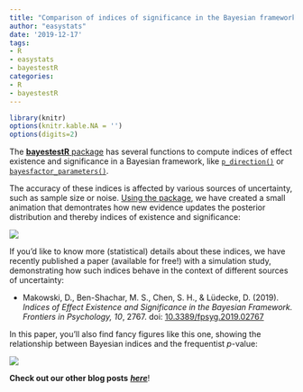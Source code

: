 ```yaml
---
title: "Comparison of indices of significance in the Bayesian framework"
author: "easystats"
date: '2019-12-17'
tags:
- R
- easystats
- bayestestR
categories:
- R
- bayestestR
---
```



```r
library(knitr)
options(knitr.kable.NA = '')
options(digits=2)
```

The [**bayestestR** package](https://github.com/easystats/bayestestR) has several functions to compute indices of effect existence and significance in a Bayesian framework, like [`p_direction()`](https://easystats.github.io/bayestestR/reference/p_direction.html) or [`bayesfactor_parameters()`](https://easystats.github.io/bayestestR/reference/bayesfactor_parameters.html).

The accuracy of these indices is affected by various sources of uncertainty, such as sample size or noise. [Using the package](https://twitter.com/Dom_Makowski/status/1204027373542203394?s=20), we have created a small animation that demontrates how new evidence updates the posterior distribution and thereby indices of existence and significance:

![](https://raw.githubusercontent.com/easystats/easystats/master/man/figures/bayestestR/evidence_accumulation.gif)

If you'd like to know more (statistical) details about these indices, we have recently published a paper (available for free!) with a simulation study, demonstrating how such indices behave in the context of different sources of uncertainty:

- Makowski, D., Ben-Shachar, M. S., Chen, S. H., & Lüdecke, D. (2019). *Indices of Effect Existence and Significance in the Bayesian Framework. Frontiers in Psychology, 10*, 2767. doi: [10.3389/fpsyg.2019.02767](https://doi.org/10.3389/fpsyg.2019.02767)

In this paper, you'll also find fancy figures like this one, showing the relationship between Bayesian indices and the frequentist *p*-value:

![](https://raw.githubusercontent.com/easystats/easystats/master/man/figures/bayestestR/Figure4-small.png)

**Check out our other blog posts** [***here***](https://easystats.github.io/blog/posts/)!
